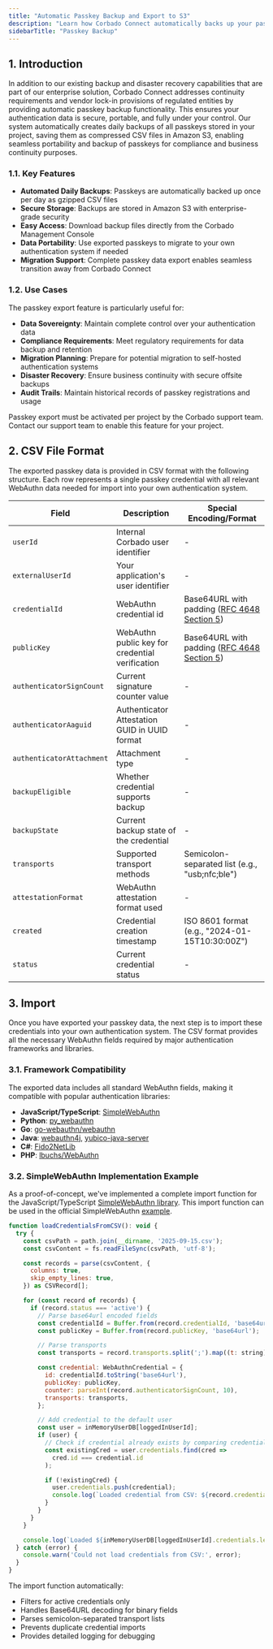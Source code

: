 ```yaml
---
title: "Automatic Passkey Backup and Export to S3"
description: "Learn how Corbado Connect automatically backs up your passkeys to S3 daily as CSV files. Download exports from the Management Console and import them into your own authentication system for seamless migration and data portability."
sidebarTitle: "Passkey Backup"
---
```



<Demo />

## 1. Introduction

In addition to our existing backup and disaster recovery capabilities that are part of our enterprise solution, Corbado Connect addresses continuity requirements and vendor lock-in provisions of regulated entities by providing automatic passkey backup functionality. This ensures your authentication data is secure, portable, and fully under your control. Our system automatically creates daily backups of all passkeys stored in your project, saving them as compressed CSV files in Amazon S3, enabling seamless portability and backup of passkeys for compliance and business continuity purposes.

### 1.1. Key Features

- **Automated Daily Backups**: Passkeys are automatically backed up once per day as gzipped CSV files
- **Secure Storage**: Backups are stored in Amazon S3 with enterprise-grade security
- **Easy Access**: Download backup files directly from the Corbado Management Console
- **Data Portability**: Use exported passkeys to migrate to your own authentication system if needed
- **Migration Support**: Complete passkey data export enables seamless transition away from Corbado Connect

### 1.2. Use Cases

The passkey export feature is particularly useful for:

- **Data Sovereignty**: Maintain complete control over your authentication data
- **Compliance Requirements**: Meet regulatory requirements for data backup and retention
- **Migration Planning**: Prepare for potential migration to self-hosted authentication systems
- **Disaster Recovery**: Ensure business continuity with secure offsite backups
- **Audit Trails**: Maintain historical records of passkey registrations and usage

<Note>
Passkey export must be activated per project by the Corbado support team. Contact our support team to enable this feature for your project.
</Note>

## 2. CSV File Format

The exported passkey data is provided in CSV format with the following structure. Each row represents a single passkey credential with all relevant WebAuthn data needed for import into your own authentication system.

| Field | Description | Special Encoding/Format |
|-------|-------------|-------------------|
| `userId` | Internal Corbado user identifier | - |
| `externalUserId` | Your application's user identifier | - |
| `credentialId` | WebAuthn credential id | Base64URL with padding ([RFC 4648 Section 5](https://tools.ietf.org/html/rfc4648#section-5)) |
| `publicKey` | WebAuthn public key for credential verification | Base64URL with padding ([RFC 4648 Section 5](https://tools.ietf.org/html/rfc4648#section-5)) |
| `authenticatorSignCount` | Current signature counter value | - |
| `authenticatorAaguid` | Authenticator Attestation GUID in UUID format | - |
| `authenticatorAttachment` | Attachment type | - |
| `backupEligible` | Whether credential supports backup | - |
| `backupState` | Current backup state of the credential | - |
| `transports` | Supported transport methods | Semicolon-separated list (e.g., "usb;nfc;ble") |
| `attestationFormat` | WebAuthn attestation format used | - |
| `created` | Credential creation timestamp | ISO 8601 format (e.g., "2024-01-15T10:30:00Z") |
| `status` | Current credential status | - |

## 3. Import

Once you have exported your passkey data, the next step is to import these credentials into your own authentication system. The CSV format provides all the necessary WebAuthn fields required by major authentication frameworks and libraries.

### 3.1. Framework Compatibility

The exported data includes all standard WebAuthn fields, making it compatible with popular authentication libraries:

- **JavaScript/TypeScript**: [SimpleWebAuthn](https://github.com/MasterKale/SimpleWebAuthn)
- **Python**: [py_webauthn](https://github.com/duo-labs/py_webauthn)
- **Go**: [go-webauthn/webauthn](https://github.com/go-webauthn/webauthn)
- **Java**: [webauthn4j](https://github.com/webauthn4j/webauthn4j), [yubico-java-server](https://github.com/Yubico/java-webauthn-server)
- **C#**: [Fido2NetLib](https://github.com/passwordless-lib/fido2-net-lib)
- **PHP**: [lbuchs/WebAuthn](https://github.com/lbuchs/WebAuthn)

### 3.2. SimpleWebAuthn Implementation Example

As a proof-of-concept, we've implemented a complete import function for the JavaScript/TypeScript [SimpleWebAuthn library](https://simplewebauthn.dev/). This import function can be used in the official SimpleWebAuthn [example](https://github.com/MasterKale/SimpleWebAuthn/blob/master/example/index.ts).

```javascript
function loadCredentialsFromCSV(): void {
  try {
    const csvPath = path.join(__dirname, '2025-09-15.csv');
    const csvContent = fs.readFileSync(csvPath, 'utf-8');

    const records = parse(csvContent, {
      columns: true,
      skip_empty_lines: true,
    }) as CSVRecord[];

    for (const record of records) {
      if (record.status === 'active') {
        // Parse base64url encoded fields
        const credentialId = Buffer.from(record.credentialId, 'base64url');
        const publicKey = Buffer.from(record.publicKey, 'base64url');

        // Parse transports
        const transports = record.transports.split(';').map((t: string) => t.trim()) as AuthenticatorTransport[];

        const credential: WebAuthnCredential = {
          id: credentialId.toString('base64url'),
          publicKey: publicKey,
          counter: parseInt(record.authenticatorSignCount, 10),
          transports: transports,
        };

        // Add credential to the default user
        const user = inMemoryUserDB[loggedInUserId];
        if (user) {
          // Check if credential already exists by comparing credential IDs
          const existingCred = user.credentials.find(cred =>
            cred.id === credential.id
          );

          if (!existingCred) {
            user.credentials.push(credential);
            console.log(`Loaded credential from CSV: ${record.credentialId}`);
          }
        }
      }
    }

    console.log(`Loaded ${inMemoryUserDB[loggedInUserId].credentials.length} credentials from CSV`);
  } catch (error) {
    console.warn('Could not load credentials from CSV:', error);
  }
}
```

The import function automatically:

- Filters for active credentials only
- Handles Base64URL decoding for binary fields
- Parses semicolon-separated transport lists
- Prevents duplicate credential imports
- Provides detailed logging for debugging
